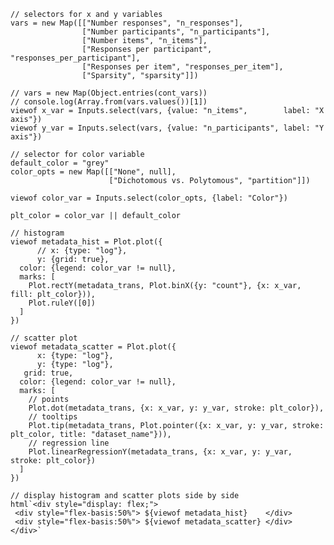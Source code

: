 ```ojs
// selectors for x and y variables
vars = new Map([["Number responses", "n_responses"],
                ["Number participants", "n_participants"],
                ["Number items", "n_items"],
                ["Responses per participant", "responses_per_participant"],
                ["Responses per item", "responses_per_item"],
                ["Sparsity", "sparsity"]])

// vars = new Map(Object.entries(cont_vars))
// console.log(Array.from(vars.values())[1])
viewof x_var = Inputs.select(vars, {value: "n_items",        label: "X axis"})
viewof y_var = Inputs.select(vars, {value: "n_participants", label: "Y axis"})

// selector for color variable
default_color = "grey"
color_opts = new Map([["None", null],
                      ["Dichotomous vs. Polytomous", "partition"]])

viewof color_var = Inputs.select(color_opts, {label: "Color"})
```

```ojs
plt_color = color_var || default_color

// histogram
viewof metadata_hist = Plot.plot({
      // x: {type: "log"},
      y: {grid: true},
  color: {legend: color_var != null},
  marks: [
    Plot.rectY(metadata_trans, Plot.binX({y: "count"}, {x: x_var, fill: plt_color})),
    Plot.ruleY([0])
  ]
})

// scatter plot
viewof metadata_scatter = Plot.plot({
      x: {type: "log"},
      y: {type: "log"},
   grid: true,
  color: {legend: color_var != null},
  marks: [
    // points
    Plot.dot(metadata_trans, {x: x_var, y: y_var, stroke: plt_color}),
    // tooltips
    Plot.tip(metadata_trans, Plot.pointer({x: x_var, y: y_var, stroke: plt_color, title: "dataset_name"})),
    // regression line
    Plot.linearRegressionY(metadata_trans, {x: x_var, y: y_var, stroke: plt_color})
  ]
})

// display histogram and scatter plots side by side
html`<div style="display: flex;">
 <div style="flex-basis:50%"> ${viewof metadata_hist}    </div>
 <div style="flex-basis:50%"> ${viewof metadata_scatter} </div>
</div>`
```
